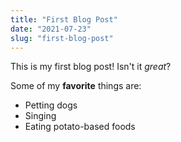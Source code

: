 ---
title: "First Blog Post"
date: "2021-07-23"
slug: "first-blog-post"
---

This is my first blog post! Isn't it _great_?

Some of my **favorite** things are:

- Petting dogs
- Singing
- Eating potato-based foods
